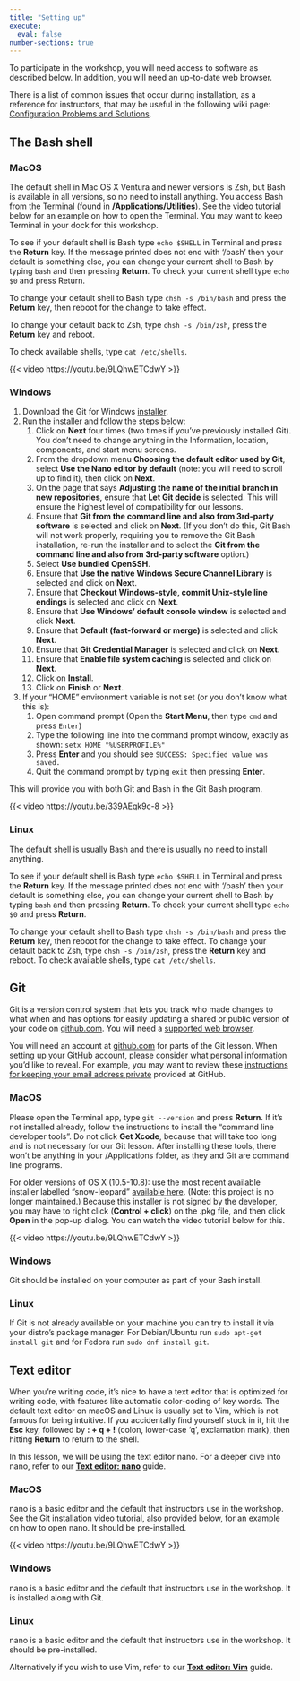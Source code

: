 ```yaml
---
title: "Setting up"
execute: 
  eval: false
number-sections: true
---
```


To participate in the workshop, you will need access to software as described below. In addition, you will need an up-to-date web browser.

There is a list of common issues that occur during installation, as a reference for instructors, that may be useful in the following wiki page: [Configuration Problems and Solutions](https://github.com/carpentries/workshop-template/wiki/Configuration-Problems-and-Solutions).

## The Bash shell

::: panel-tabset
### MacOS

The default shell in Mac OS X Ventura and newer versions is Zsh, but Bash is available in all versions, so no need to install anything. You access Bash from the Terminal (found in **/Applications/Utilities**). See the video tutorial below for an example on how to open the Terminal. You may want to keep Terminal in your dock for this workshop.

To see if your default shell is Bash type `echo $SHELL` in Terminal and press the **Return** key. If the message printed does not end with '/bash' then your default is something else, you can change your current shell to Bash by typing `bash` and then pressing **Return**. To check your current shell type `echo $0` and press Return.

To change your default shell to Bash type `chsh -s /bin/bash` and press the **Return** key, then reboot for the change to take effect.

To change your default back to Zsh, type `chsh -s /bin/zsh`, press the **Return** key and reboot.

To check available shells, type `cat /etc/shells`.

{{< video https://youtu.be/9LQhwETCdwY >}}

### Windows

1.  Download the Git for Windows [installer](https://gitforwindows.org/).
2.  Run the installer and follow the steps below:
    1.  Click on **Next** four times (two times if you've previously installed Git). You don't need to change anything in the Information, location, components, and start menu screens.
    2.  From the dropdown menu **Choosing the default editor used by Git**, select **Use the Nano editor by default** (note: you will need to scroll up to find it), then click on **Next**.
    3.  On the page that says **Adjusting the name of the initial branch in new repositories**, ensure that **Let Git decide** is selected. This will ensure the highest level of compatibility for our lessons.
    4.  Ensure that **Git from the command line and also from 3rd-party software** is selected and click on **Next**. (If you don't do this, Git Bash will not work properly, requiring you to remove the Git Bash installation, re-run the installer and to select the **Git from the command line and also from 3rd-party software** option.)
    5.  Select **Use bundled OpenSSH**.
    6.  Ensure that **Use the native Windows Secure Channel Library** is selected and click on **Next**.
    7.  Ensure that **Checkout Windows-style, commit Unix-style line endings** is selected and click on **Next**.
    8.  Ensure that **Use Windows' default console window** is selected and click **Next**.
    9.  Ensure that **Default (fast-forward or merge)** is selected and click **Next**.
    10. Ensure that **Git Credential Manager** is selected and click on **Next**.
    11. Ensure that **Enable file system caching** is selected and click on **Next**.
    12. Click on **Install**.
    13. Click on **Finish** or **Next**.
3.  If your "HOME" environment variable is not set (or you don't know what this is):
    1.  Open command prompt (Open the **Start Menu**, then type `cmd` and press `Enter`)
    2.  Type the following line into the command prompt window, exactly as shown: `setx HOME "%USERPROFILE%"`
    3.  Press **Enter** and you should see `SUCCESS: Specified value was saved.`
    4.  Quit the command prompt by typing `exit` then pressing **Enter**.

This will provide you with both Git and Bash in the Git Bash program.

{{< video https://youtu.be/339AEqk9c-8 >}}

### Linux

The default shell is usually Bash and there is usually no need to install anything.

To see if your default shell is Bash type `echo $SHELL` in Terminal and press the **Return** key. If the message printed does not end with '/bash' then your default is something else, you can change your current shell to Bash by typing `bash` and then pressing **Return**. To check your current shell type `echo $0` and press **Return**.

To change your default shell to Bash type `chsh -s /bin/bash` and press the **Return** key, then reboot for the change to take effect. To change your default back to Zsh, type `chsh -s /bin/zsh`, press the **Return** key and reboot. To check available shells, type `cat /etc/shells`.
:::

## Git

Git is a version control system that lets you track who made changes to what when and has options for easily updating a shared or public version of your code on [github.com](https://github.com/). You will need a [supported web browser](https://help.github.com/articles/supported-browsers/).

You will need an account at [github.com](https://github.com/) for parts of the Git lesson. When setting up your GitHub account, please consider what personal information you'd like to reveal. For example, you may want to review these [instructions for keeping your email address private](https://help.github.com/articles/keeping-your-email-address-private/) provided at GitHub.

::: panel-tabset
### MacOS

Please open the Terminal app, type `git --version` and press **Return**. If it's not installed already, follow the instructions to install the "command line developer tools". Do not click **Get Xcode**, because that will take too long and is not necessary for our Git lesson. After installing these tools, there won't be anything in your /Applications folder, as they and Git are command line programs.

For older versions of OS X (10.5-10.8): use the most recent available installer labelled "snow-leopard" [available here](http://sourceforge.net/projects/git-osx-installer/files/). (Note: this project is no longer maintained.) Because this installer is not signed by the developer, you may have to right click (**Control + click**) on the .pkg file, and then click **Open** in the pop-up dialog. You can watch the video tutorial below for this.

{{< video https://youtu.be/9LQhwETCdwY >}}

### Windows

Git should be installed on your computer as part of your Bash install.

### Linux

If Git is not already available on your machine you can try to install it via your distro's package manager. For Debian/Ubuntu run `sudo apt-get install git` and for Fedora run `sudo dnf install git`.
:::

## Text editor

When you're writing code, it's nice to have a text editor that is optimized for writing code, with features like automatic color-coding of key words. The default text editor on macOS and Linux is usually set to Vim, which is not famous for being intuitive. If you accidentally find yourself stuck in it, hit the **Esc** key, followed by **: + q + !** (colon, lower-case 'q', exclamation mark), then hitting **Return** to return to the shell.

In this lesson, we will be using the text editor nano. For a deeper dive into nano, refer to our [**Text editor: nano**](nano.qmd) guide.

::: panel-tabset
### MacOS

nano is a basic editor and the default that instructors use in the workshop. See the Git installation video tutorial, also provided below, for an example on how to open nano. It should be pre-installed.

{{< video https://youtu.be/9LQhwETCdwY >}}

### Windows

nano is a basic editor and the default that instructors use in the workshop. It is installed along with Git.

### Linux

nano is a basic editor and the default that instructors use in the workshop. It should be pre-installed.
:::

Alternatively if you wish to use Vim, refer to our [**Text editor: Vim**](vim.qmd) guide.